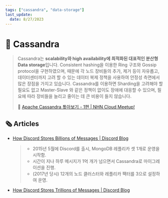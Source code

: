 ```yaml
---
tags: ["cassandra", "data-storage"]
last_update:
  date: 8/27/2023
---
```


# 👀️ Cassandra

> Cassandra는 **scalability와 high availability에 최적화된 대표적인 분산형 Data storage**입니다. Consistent hashing을 이용한 Ring 구조와 Gossip protocol을 구현하였으며, 때문에 각 노드 장비들의 추가, 제거 등이 자유롭고, 데이터센터까지 고려 할 수 있는 데이터 복제 정책을 사용하여 안정성 측면에서 많은 장점을 가지고 있습니다. Cassandra를 이용하면 Sharding을 고려해야 할 필요도 없고 Master-Slave 와 같은 정책이 없이도 장애에 대응할 수 있으며, 필요에 따라 장비들을 늘리고 줄이는 데 큰 비용이 들지 않습니다.
>
> 🔗 [Apache Cassandra 톺아보기 - 1편 | NHN Cloud Meetup!](https://meetup.nhncloud.com/posts/58)

## 🗞️ Articles

- [How Discord Stores Billions of Messages | Discord Blog](https://discord.com/blog/how-discord-stores-billions-of-messages)
  > - 2015년 5월에 Discord를 출시, MongoDB 레플리카 셋 1개로 운영을 시작함.
  > - 시간이 지나 하루 메시지가 1억 개가 넘으면서 Cassandra로 마이그레이션을 진행.
  > - (2017년 당시) 12개의 노드 클러스터와 레플리카 팩터를 3으로 설정하여 운영.
- [How Discord Stores Trillions of Messages | Discord Blog](https://discord.com/blog/how-discord-stores-trillions-of-messages)
